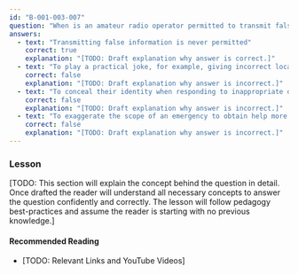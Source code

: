 ```yaml
---
id: "B-001-003-007"
question: "When is an amateur radio operator permitted to transmit false information?"
answers:
  - text: "Transmitting false information is never permitted"
    correct: true
    explanation: "[TODO: Draft explanation why answer is correct.]"
  - text: "To play a practical joke, for example, giving incorrect location of an amateur radio event"
    correct: false
    explanation: "[TODO: Draft explanation why answer is incorrect.]"
  - text: "To conceal their identity when responding to inappropriate on-air conduct"
    correct: false
    explanation: "[TODO: Draft explanation why answer is incorrect.]"
  - text: "To exaggerate the scope of an emergency to obtain help more rapidly"
    correct: false
    explanation: "[TODO: Draft explanation why answer is incorrect.]"
---
```


### Lesson

[TODO: This section will explain the concept behind the question in detail. Once drafted the reader will understand all necessary concepts to answer the question confidently and correctly. The lesson will follow pedagogy best-practices and assume the reader is starting with no previous knowledge.]

#### Recommended Reading

- [TODO: Relevant Links and YouTube Videos]
